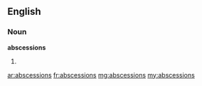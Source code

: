 ==English==

===Noun===
'''abscessions'''

# {{plural of|[[abscession]]}}

[[ar:abscessions]]
[[fr:abscessions]]
[[mg:abscessions]]
[[my:abscessions]]